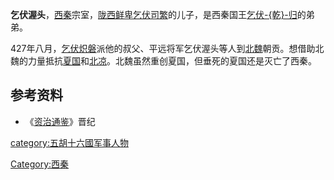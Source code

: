 {{Expand|time=2014-01-07T04:55:51+00:00}}
'''乞伏渥头'''，[[西秦|西秦]]宗室，[[陇西鲜卑|陇西鲜卑]][[乞伏司繁|乞伏司繁]]的儿子，是西秦国王[[乞伏乾归|乞伏-{乾}-归]]的弟弟。

427年八月，[[乞伏炽磐|乞伏炽磐]]派他的叔父、平远将军乞伏渥头等人到[[北魏|北魏]]朝贡。想借助北魏的力量抵抗[[夏国|夏国]]和[[北凉|北凉]]。北魏虽然重创夏国，但垂死的夏国还是灭亡了西秦。

==参考资料==
*《[[资治通鉴|资治通鉴]]》晋纪
{{DEFAULTSORT:Q}}
[[Category:西秦|Category:西秦]]
[[category:五胡十六國军事人物|category:五胡十六國军事人物]]